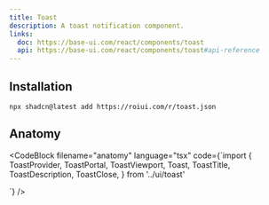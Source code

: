 ```yaml
---
title: Toast
description: A toast notification component.
links:
  doc: https://base-ui.com/react/components/toast
  api: https://base-ui.com/react/components/toast#api-reference
---
```




<ComponentPreview name="toast-demo" />

## Installation

```package-install
npx shadcn@latest add https://roiui.com/r/toast.json
```

## Anatomy

<CodeBlock
filename="anatomy"
  language="tsx"
  code={`import {
  ToastProvider,
  ToastPortal,
  ToastViewport,
  Toast,
  ToastTitle,
  ToastDescription,
  ToastClose,
} from '../ui/toast'

<ToastProvider>
  <ToastPortal>
    <ToastViewport>
      <Toast>
        <ToastTitle />
        <ToastDescription />
        <ToastClose />
      </Toast>
    </ToastViewport>
  </ToastPortal>
</ToastProvider>`}
/>

